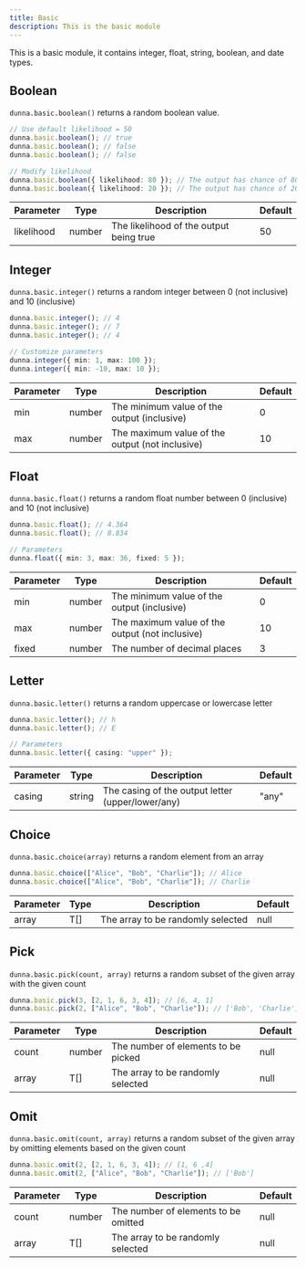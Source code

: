 ```yaml
---
title: Basic
description: This is the basic module
---
```



This is a basic module, it contains integer, float, string, boolean, and date types.

## Boolean

`dunna.basic.boolean()` returns a random boolean value.

```ts
// Use default likelihood = 50
dunna.basic.boolean(); // true
dunna.basic.boolean(); // false
dunna.basic.boolean(); // false

// Modify likelihood
dunna.basic.boolean({ likelihood: 80 }); // The output has chance of 80% to be true
dunna.basic.boolean({ likelihood: 20 }); // The output has chance of 20% to be true
```

| Parameter  | Type   | Description                             | Default |
| ---------- | ------ | --------------------------------------- | ------- |
| likelihood | number | The likelihood of the output being true | 50      |

## Integer

`dunna.basic.integer()` returns a random integer between 0 (not inclusive) and 10 (inclusive)

```ts
dunna.basic.integer(); // 4
dunna.basic.integer(); // 7
dunna.basic.integer(); // 4

// Customize parameters
dunna.integer({ min: 1, max: 100 });
dunna.integer({ min: -10, max: 10 });
```

| Parameter | Type   | Description                                     | Default |
| --------- | ------ | ----------------------------------------------- | ------- |
| min       | number | The minimum value of the output (inclusive)     | 0       |
| max       | number | The maximum value of the output (not inclusive) | 10      |

## Float

`dunna.basic.float()` returns a random float number between 0 (inclusive) and 10 (not inclusive)

```ts
dunna.basic.float(); // 4.364
dunna.basic.float(); // 8.834

// Parameters
dunna.float({ min: 3, max: 36, fixed: 5 });
```

| Parameter | Type   | Description                                     | Default |
| --------- | ------ | ----------------------------------------------- | ------- |
| min       | number | The minimum value of the output (inclusive)     | 0       |
| max       | number | The maximum value of the output (not inclusive) | 10      |
| fixed     | number | The number of decimal places                    | 3       |

## Letter

`dunna.basic.letter()` returns a random uppercase or lowercase letter

```ts
dunna.basic.letter(); // h
dunna.basic.letter(); // E

// Parameters
dunna.basic.letter({ casing: "upper" });
```

| Parameter | Type   | Description                                       | Default |
| --------- | ------ | ------------------------------------------------- | ------- |
| casing    | string | The casing of the output letter (upper/lower/any) | "any"   |

## Choice

`dunna.basic.choice(array)` returns a random element from an array

```ts
dunna.basic.choice(["Alice", "Bob", "Charlie"]); // Alice
dunna.basic.choice(["Alice", "Bob", "Charlie"]); // Charlie
```

| Parameter | Type | Description                       | Default |
| --------- | ---- | --------------------------------- | ------- |
| array     | T[]  | The array to be randomly selected | null    |

## Pick

`dunna.basic.pick(count, array)` returns a random subset of the given array with the given count

```ts
dunna.basic.pick(3, [2, 1, 6, 3, 4]); // [6, 4, 1]
dunna.basic.pick(2, ["Alice", "Bob", "Charlie"]); // ['Bob', 'Charlie']
```

| Parameter | Type   | Description                         | Default |
| --------- | ------ | ----------------------------------- | ------- |
| count     | number | The number of elements to be picked | null    |
| array     | T[]    | The array to be randomly selected   | null    |

## Omit

`dunna.basic.omit(count, array)` returns a random subset of the given array by omitting elements based on the given count

```ts
dunna.basic.omit(2, [2, 1, 6, 3, 4]); // [1, 6 ,4]
dunna.basic.omit(2, ["Alice", "Bob", "Charlie"]); // ['Bob']
```

| Parameter | Type   | Description                          | Default |
| --------- | ------ | ------------------------------------ | ------- |
| count     | number | The number of elements to be omitted | null    |
| array     | T[]    | The array to be randomly selected    | null    |
